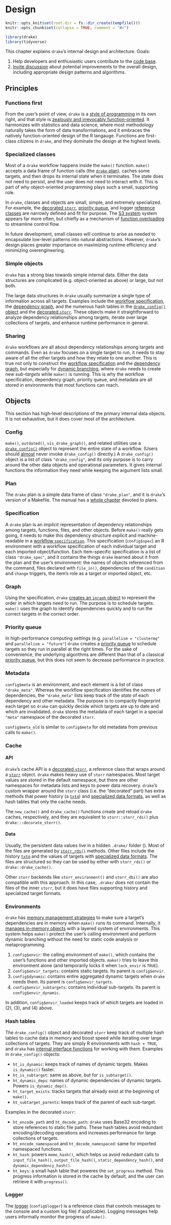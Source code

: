 # Design {#design}

```r
knitr::opts_knit$set(root.dir = fs::dir_create(tempfile()))
knitr::opts_chunk$set(collapse = TRUE, comment = "#>")
```

```r
library(drake)
library(tidyverse)
```

This chapter explains `drake`'s internal design and architecture. Goals:

1. Help developers and enthusiastic users contribute to the [code base](https://github.com/ropensci/drake).
2. [Invite discussion](https://github.com/ropensci/drake/issues) about potential improvements to the overall design, including appropriate design patterns and algorithms.

## Principles

### Functions first

From the user's point of view, `drake` is a [style of programming](https://books.ropensci.org/drake/plans.html#intro-to-plans) in its own right, and that style is [zealously and irrevocably function-oriented](https://books.ropensci.org/drake/plans.html#functions). It harmonizes with statistics and data science, where most methodology naturally takes the form of data transformations, and it embraces the natively function-oriented design of the R langauge. Functions are first-class citizens in `drake`, and they dominate the design at the highest levels.

### Specialized classes

Most of a `drake` workflow happens inside the `make()` function. `make()` accepts a data frame of function calls (the [`drake` plan](#plans)), caches some targets, and then drops its internal state when it terminates. The state does not need to persist, and the user does not need to interact with it. This is part of why object-oriented programming plays such a small, supporting role.

In `drake`, classes and objects are small, simple, and extremely specialized. For example, the [decorated `storr`](https://github.com/ropensci/drake/blob/master/R/decorate_storr.R), [priority queue](https://github.com/ropensci/drake/blob/master/R/priority_queue.R), and logger [reference classes](http://adv-r.had.co.nz/R5.html) are narrowly defined and fit for purpose. The [S3 system](http://adv-r.had.co.nz/S3.html) system appears far more often, but chiefly as a mechanism of [function overloading](https://en.wikipedia.org/wiki/Function_overloading) to streamline control flow.

In future development, small classes will continue to arise as needed to encapsulate low-level patterns into natural abstractions. However, `drake`'s design places greater importance on maximizing runtime efficiency and minimizing overengineering.

### Simple objects

`drake` has a strong bias towards simple internal data. Either the data structures are complicated (e.g. object-oriented as above) or large, but not both.

The large data structures in `drake` usually summarize a single type of information across all targets. Examples include the [workflow specification](https://github.com/ropensci/drake/blob/master/R/create_drake_spec.R), the [dependency graph](https://github.com/ropensci/drake/blob/master/R/create_drake_graph.R), and the numerous hash tables in the [`drake_config()` object](https://github.com/ropensci/drake/blob/9bb212ee0512771e04a4bcbb9e9d8577458b27b9/R/make.R#L278-L286) and the [decorated `storr`](https://github.com/ropensci/drake/blob/9bb212ee0512771e04a4bcbb9e9d8577458b27b9/R/decorate_storr.R#L19-L24). These objects make it straightforward to analyze dependency relationships among targets, iterate over large collections of targets, and enhance runtime performance in general.

### Sharing

`drake` workflows are all about dependency relationships among targets and commands. Even as `drake` focuses on a single target to run, it needs to stay aware of all the other targets and how they relate to one another. This is true not only to construct the [workflow specification](https://github.com/ropensci/drake/blob/master/R/create_drake_spec.R) and the [dependency graph](https://github.com/ropensci/drake/blob/master/R/create_drake_graph.R), but especially for [dynamic branching](#dynamic), where `drake` needs to create new *sub-targets* while `make()` is running. This is why the workflow specification, dependency graph, priority queue, and metadata are all stored in environments that most functions can reach.

## Objects

This section has high-level descriptions of the primary internal data objects. It is not exhaustive, but it does cover most of the architecture.

### Config

`make()`, `outdated()`, `vis_drake_graph()`, and related utilities use a [`drake_config()`](https://docs.ropensci.org/drake/reference/drake_config.html) object to represent the entire state of a workflow. (Users should [almost](https://docs.ropensci.org/drake/reference/r_make.html) never invoke `drake_config()` directly.) A `drake_config()` object is a list of class `"drake_config"`, and its only purpose is to carry around the other data objects and operational parameters. It gives internal functions the information they need while keeping the argument lists small.

### Plan

The `drake` plan is a simple data frame of class `"drake_plan"`, and it is `drake`'s version of a Makefile. The manual has a [whole chapter](#plans) devoted to plans.

### Specification

A `drake` plan is an *implicit* representation of dependency relationships among targets, functions, files, and other objects. Before `make()` really gets going, it needs to make this dependency structure *explicit* and machine-readable in a [workflow `specification`](https://github.com/ropensci/drake/blob/master/R/create_drake_spec.R). This specification (`config$spec`) an R environment with a workflow specification of each individual target and each imported object/function. Each item-specific specification is a list of class `"drake_spec"`, and it contains the things `drake` learned about it from the plan and the user's environment: the names of objects referenced from the command, files declared with `file_in()`, dependencies of the `condition` and `change` triggers, the item's role as a target or imported object, etc.

### Graph

Using the specification, `drake` [creates an `igraph` object](https://github.com/ropensci/drake/blob/master/R/create_drake_graph.R) to represent the order in which targets need to run. The purpose is to schedule targets. `make()` uses the graph to identify dependencies quickly and to run the correct targets in the correct order.

### Priority queue

In high-performance computing settings (e.g. `parallelism = "clustermq"` and `parallelism = "future"`) `drake` creates a [priority queue](https://github.com/ropensci/drake/blob/master/R/priority_queue.R) to schedule targets so they run in parallel at the right times. For the sake of convenience, the underlying algorithms are different than that of a classical [priority queue](https://en.wikipedia.org/wiki/Priority_queue), but this does not seem to decrease performance in practice.

### Metadata

`config$meta` is an environment, and each element is a list of class `"drake_meta"`. Whereas the workflow specification identifies the *names* of dependencies, the `"drake_meta"` lists keep track of the *state* of each dependency and other metadata. The purpose is to compactly fingerprint each target so `drake` can quickly decide which targets are up to date and which are invalidated. `drake` stores the metadata of each target in a special `"meta"` namespace of the decorated `storr`.

`config$meta_old` is similar to `config$meta` for old metadata from previous calls to `make()`.

### Cache

#### API

`drake`'s cache API is a [decorated `storr`](https://github.com/ropensci/drake/blob/master/R/decorate_storr.R), a reference class that wraps around a [`storr`](github.com/richfitz/storr) object. `drake` makes heavy use of `storr` namespaces. Most target values are stored in the default namespace, but there are other namespaces for metadata lists and keys to power data recovery. `drake`'s custom wrapper around the `storr` class (i.e. the "decorated" part) has extra methods that power history (a [`txtq`](https://github.com/wlandau/txtq)) and [specialized data formats](https://books.ropensci.org/drake/plans.html#special-data-formats-for-targets), as well as hash tables that only the cache needs.

The `new_cache()` and `drake_cache()` functions create and reload `drake` caches, respectively, and they are equivalent to `storr::storr_rds()` plus `drake:::decorate_storr()`.

#### Data

Usually, the persistent data values live in a hidden `.drake/` folder (). Most of the files are generated by  [`storr_rds()`](http://richfitz.github.io/storr/reference/storr_rds.html) methods. Other files include the history [`txtq`](https://github.com/wlandau/txtq) and the values of targets with [specialized data formats](https://books.ropensci.org/drake/plans.html#special-data-formats-for-targets). The files are structured so they can be used by either with `storr_rds()` or `drake::drake_cache()`.

Other `storr` backends like `storr_environment()` and `storr_dbi()` are also compatible with this approach. In this case, `.drake/` does not contain the files of the inner `storr`, but it does have files supporting history and specialized target formats. 

### Environments

`drake` has [memory management strategies](#memory) to make sure a target's dependencies are in memory when `make()` runs its command. Internally, it [manages in-memory objects](https://github.com/ropensci/drake/blob/master/R/manage_memory.R) with a layered system of environments. This system helps `make()` protect the user's calling environment and perform dynamic branching without the need for static code analysis or metaprogramming.

1. `config$envir`: the calling environment of `make()`, which contains the user's functions and other imported objects. `make()` tries to leave this environment alone (and temporarily locks it when `lock_envir` is `TRUE`).
2. `config$envir_targets`: contains static targets. Its parent is `config$envir`.
3. `config$dynamic`: contains entire aggregated dynamic targets when `drake` needs them. Its parent is `config$envir_targets`.
4. `config$envir_subtargets`: contains individual sub-targets. Its parent is `config$envir_dynamic`.

In addition, `config$envir_loaded` keeps track of which targets are loaded in (2), (3), and (4) above.

### Hash tables

The `drake_config()` object and decorated `storr` keep track of multiple hash tables to cache data in memory and boost speed while iterating over large collections of targets. They are simply R environments with `hash = TRUE`, and `drake` has [internal interface functions](https://github.com/ropensci/drake/blob/master/R/hash_tables.R) for working with them. Examples in `drake_config()` objects:

* `ht_is_dynamic`: keeps track of names of dynamic targets. Makes `is_dynamic()` faster.
* `ht_is_subtarget`: same as above, but for `is_subtarget()`.
* `ht_dynamic_deps`: names of dynamic dependencies of dynamic targets. Powers `is_dynamic_dep()`.
* `ht_target_exists`: tracks targets that already exist at the beginning of `make()`.
* `ht_subtarget_parents`: keeps track of the parent of each sub-target.

Examples in the decorated `storr`:

* `ht_encode_path` and `ht_decode_path`: `drake` uses Base32 encoding to store references to static file paths. These hash tables avoid redundant encoding/decoding operations and increases performance for large collections of targets.
* `ht_encode_namespaced` and `ht_decode_namespaced`: same for imported namespaced functions.
* `ht_hash`: powers `memo_hash()`, which helps us avoid redundant calls to `input_file_hash()`, `output_file_hash()`, `static_dependency_hash()`, and `dynamic_dependency_hash()`. 
* `ht_keys`: a small hash table that poweres the `set_progress` method. This progress information is stored in the cache by default, and the user can retrieve it with `progress()`.

### Logger

The [logger](https://github.com/ropensci/drake/blob/master/R/logger.R) (`config$logger`) is a reference class that controls messages to the console and a custom log file) if applicable). Logging messages help users informally monitor the progress of `make()`.